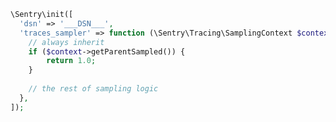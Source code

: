 ```php
\Sentry\init([
  'dsn' => '___DSN___',
  'traces_sampler' => function (\Sentry\Tracing\SamplingContext $context): float {
    // always inherit
    if ($context->getParentSampled()) {
        return 1.0;
    }
      
    // the rest of sampling logic
  },
]);
```
